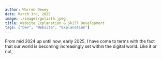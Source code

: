 ```yaml
---
author: Warren Dewey
date: March 3rd, 2025
image: ./images/goliath.jpeg
title: Website Explanation & Skill Development
tags: ["Dev", "Website", "Explanation"]
---
```


From mid 2024 up until now, early 2025, I have come to terms with the fact that our world is becoming increasingly set within the digital world.
Like it or not,
`

